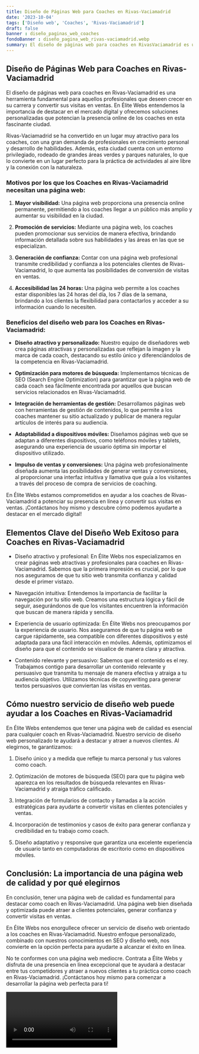 ```yaml
---
title: Diseño de Páginas Web para Coaches en Rivas-Vaciamadrid
date: '2023-10-04'
tags: ['Diseño web', 'Coaches', 'Rivas-Vaciamadrid']
draft: false
banner : diseño_paginas_web_coaches
fondoBanner : diseño_pagina_web_rivas-vaciamadrid.webp
summary: El diseño de páginas web para coaches en RivasVaciamadrid es una herramienta fundamental para aquellos profesionales que deseen crecer en su carrera y convertir sus visitas en ventas. En Élite Webs entendemos la importancia de destacar en el mercado digital y ofrecemos soluciones personalizadas que potencian la presencia online de los coaches en esta fascinante ciudad.
---
```


## Diseño de Páginas Web para Coaches en Rivas-Vaciamadrid

El diseño de páginas web para coaches en Rivas-Vaciamadrid es una herramienta fundamental para aquellos profesionales que deseen crecer en su carrera y convertir sus visitas en ventas. En Élite Webs entendemos la importancia de destacar en el mercado digital y ofrecemos soluciones personalizadas que potencian la presencia online de los coaches en esta fascinante ciudad.

Rivas-Vaciamadrid se ha convertido en un lugar muy atractivo para los coaches, con una gran demanda de profesionales en crecimiento personal y desarrollo de habilidades. Además, esta ciudad cuenta con un entorno privilegiado, rodeado de grandes áreas verdes y parques naturales, lo que lo convierte en un lugar perfecto para la práctica de actividades al aire libre y la conexión con la naturaleza.

### Motivos por los que los Coaches en Rivas-Vaciamadrid necesitan una página web:

1. **Mayor visibilidad:** Una página web proporciona una presencia online permanente, permitiendo a los coaches llegar a un público más amplio y aumentar su visibilidad en la ciudad.

2. **Promoción de servicios:** Mediante una página web, los coaches pueden promocionar sus servicios de manera efectiva, brindando información detallada sobre sus habilidades y las áreas en las que se especializan.

3. **Generación de confianza:** Contar con una página web profesional transmite credibilidad y confianza a los potenciales clientes de Rivas-Vaciamadrid, lo que aumenta las posibilidades de conversión de visitas en ventas.

4. **Accesibilidad las 24 horas:** Una página web permite a los coaches estar disponibles las 24 horas del día, los 7 días de la semana, brindando a los clientes la flexibilidad para contactarlos y acceder a su información cuando lo necesiten.

### Beneficios del diseño web para los Coaches en Rivas-Vaciamadrid:

- **Diseño atractivo y personalizado:** Nuestro equipo de diseñadores web crea páginas atractivas y personalizadas que reflejan la imagen y la marca de cada coach, destacando su estilo único y diferenciándolos de la competencia en Rivas-Vaciamadrid.

- **Optimización para motores de búsqueda:** Implementamos técnicas de SEO (Search Engine Optimization) para garantizar que la página web de cada coach sea fácilmente encontrada por aquellos que buscan servicios relacionados en Rivas-Vaciamadrid.

- **Integración de herramientas de gestión:** Desarrollamos páginas web con herramientas de gestión de contenidos, lo que permite a los coaches mantener su sitio actualizado y publicar de manera regular artículos de interés para su audiencia.

- **Adaptabilidad a dispositivos móviles:** Diseñamos páginas web que se adaptan a diferentes dispositivos, como teléfonos móviles y tablets, asegurando una experiencia de usuario óptima sin importar el dispositivo utilizado.

- **Impulso de ventas y conversiones:** Una página web profesionalmente diseñada aumenta las posibilidades de generar ventas y conversiones, al proporcionar una interfaz intuitiva y llamativa que guía a los visitantes a través del proceso de compra de servicios de coaching.

En Élite Webs estamos comprometidos en ayudar a los coaches de Rivas-Vaciamadrid a potenciar su presencia en línea y convertir sus visitas en ventas. ¡Contáctanos hoy mismo y descubre cómo podemos ayudarte a destacar en el mercado digital!

<GifSeo />

<Cta />

## Elementos Clave del Diseño Web Exitoso para Coaches en Rivas-Vaciamadrid

- Diseño atractivo y profesional: En Élite Webs nos especializamos en crear páginas web atractivas y profesionales para coaches en Rivas-Vaciamadrid. Sabemos que la primera impresión es crucial, por lo que nos aseguramos de que tu sitio web transmita confianza y calidad desde el primer vistazo.

- Navegación intuitiva: Entendemos la importancia de facilitar la navegación por tu sitio web. Creamos una estructura lógica y fácil de seguir, asegurándonos de que los visitantes encuentren la información que buscan de manera rápida y sencilla.

- Experiencia de usuario optimizada: En Élite Webs nos preocupamos por la experiencia de usuario. Nos aseguramos de que tu página web se cargue rápidamente, sea compatible con diferentes dispositivos y esté adaptada para una fácil interacción en móviles. Además, optimizamos el diseño para que el contenido se visualice de manera clara y atractiva.

- Contenido relevante y persuasivo: Sabemos que el contenido es el rey. Trabajamos contigo para desarrollar un contenido relevante y persuasivo que transmita tu mensaje de manera efectiva y atraiga a tu audiencia objetivo. Utilizamos técnicas de copywriting para generar textos persuasivos que conviertan las visitas en ventas.

## Cómo nuestro servicio de diseño web puede ayudar a los Coaches en Rivas-Vaciamadrid

En Élite Webs entendemos que tener una página web de calidad es esencial para cualquier coach en Rivas-Vaciamadrid. Nuestro servicio de diseño web personalizado te ayudará a destacar y atraer a nuevos clientes. Al elegirnos, te garantizamos:

1. Diseño único y a medida que refleje tu marca personal y tus valores como coach.

2. Optimización de motores de búsqueda (SEO) para que tu página web aparezca en los resultados de búsqueda relevantes en Rivas-Vaciamadrid y atraiga tráfico calificado.

3. Integración de formularios de contacto y llamadas a la acción estratégicas para ayudarte a convertir visitas en clientes potenciales y ventas.

4. Incorporación de testimonios y casos de éxito para generar confianza y credibilidad en tu trabajo como coach.

5. Diseño adaptativo y responsive que garantiza una excelente experiencia de usuario tanto en computadoras de escritorio como en dispositivos móviles.

## Conclusión: La importancia de una página web de calidad y por qué elegirnos

En conclusión, tener una página web de calidad es fundamental para destacar como coach en Rivas-Vaciamadrid. Una página web bien diseñada y optimizada puede atraer a clientes potenciales, generar confianza y convertir visitas en ventas.

En Élite Webs nos enorgullece ofrecer un servicio de diseño web orientado a los coaches en Rivas-Vaciamadrid. Nuestro enfoque personalizado, combinado con nuestros conocimientos en SEO y diseño web, nos convierte en la opción perfecta para ayudarte a alcanzar el éxito en línea.

No te conformes con una página web mediocre. Contrata a Élite Webs y disfruta de una presencia en línea excepcional que te ayudará a destacar entre tus competidores y atraer a nuevos clientes a tu práctica como coach en Rivas-Vaciamadrid. ¡Contáctanos hoy mismo para comenzar a desarrollar la página web perfecta para ti!

<Video />

<CtaBot job='Coaches' city='Rivas-Vaciamadrid'/>

<Gmaps query='Rivas-Vaciamadrid+españa+maps' />